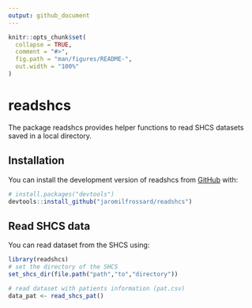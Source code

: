 ```yaml
---
output: github_document
---
```


<!-- README.md is generated from README.Rmd. Please edit that file -->

```r
knitr::opts_chunk$set(
  collapse = TRUE,
  comment = "#>",
  fig.path = "man/figures/README-",
  out.width = "100%"
)
```

# readshcs

<!-- badges: start -->
<!-- badges: end -->

The package readshcs provides helper functions to read SHCS datasets saved in a local directory.

## Installation

You can install the development version of readshcs from [GitHub](https://github.com/jaromilfrossard/readshcs) with:

``` r
# install.packages("devtools")
devtools::install_github("jaromilfrossard/readshcs")
```

## Read SHCS data

You can read dataset from the SHCS using:

```r
library(readshcs)
# set the directory of the SHCS
set_shcs_dir(file.path("path","to","directory"))

# read dataset with patients information (pat.csv)
data_pat <- read_shcs_pat()
```

